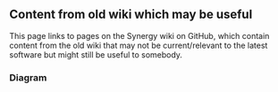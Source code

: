 ==Content from old wiki which may be useful==

This page links to pages on the Synergy wiki on GitHub, which contain content from the old wiki that may not be current/relevant to the latest software but might still be useful to somebody.

===Diagram===

